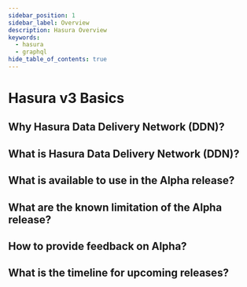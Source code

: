 ```yaml
---
sidebar_position: 1
sidebar_label: Overview
description: Hasura Overview
keywords:
  - hasura
  - graphql
hide_table_of_contents: true
---
```


# Hasura v3 Basics

## Why Hasura Data Delivery Network (DDN)?

## What is Hasura Data Delivery Network (DDN)?

## What is available to use in the Alpha release?

## What are the known limitation of the Alpha release?

## How to provide feedback on Alpha?

## What is the timeline for upcoming releases?
